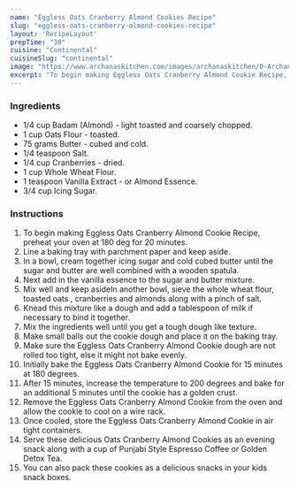 ---
name: "Eggless Oats Cranberry Almond Cookies Recipe"
slug: "eggless-oats-cranberry-almond-cookies-recipe"
layout: 'RecipeLayout'
prepTime: "30"
cuisine: "Continental"
cuisineSlug: "continental"
image: "https://www.archanaskitchen.com/images/archanaskitchen/0-Archanas-Kitchen-Recipes/Oats_Cranberry__Almond_cookies_.jpg"
excerpt: "To begin making Eggless Oats Cranberry Almond Cookie Recipe, preheat your oven at 180 deg for 20 minutes"
---

### Ingredients

- 1/4 cup Badam (Almond) - light toasted and coarsely chopped.
- 1 cup Oats Flour - toasted.
- 75 grams Butter - cubed and cold.
- 1/4 teaspoon Salt.
- 1/4 cup Cranberries - dried.
- 1 cup Whole Wheat Flour.
- 1 teaspoon Vanilla Extract - or Almond Essence.
- 3/4 cup Icing Sugar.

### Instructions

1. To begin making Eggless Oats Cranberry Almond Cookie Recipe, preheat your oven at 180 deg for 20 minutes.
1. Line a baking tray with parchment paper and keep aside.
1. In a bowl, cream together icing sugar and cold cubed butter until the sugar and butter are well combined with a wooden spatula.
1. Next add in the vanilla essence to the sugar and butter mixture.
1. Mix well and keep asideIn another bowl, sieve the whole wheat flour, toasted oats , cranberries and almonds along with a pinch of salt.
1. Knead this mixture like a dough and add a tablespoon of milk if necessary to bind it together.
1. Mix the ingredients well until you get a tough dough like texture.
1. Make small balls out the cookie dough and place it on the baking tray.
1. Make sure the Eggless Oats Cranberry Almond Cookie dough are not rolled too tight, else it might not bake evenly.
1. Initially bake the Eggless Oats Cranberry Almond Cookie for 15 minutes at 180 degrees.
1. After 15 minutes, increase the temperature to 200 degrees and bake for an additional 5 minutes until the cookie has a golden crust.
1. Remove the Eggless Oats Cranberry Almond Cookie from the oven and allow the cookie to cool on a wire rack.
1. Once cooled, store the Eggless Oats Cranberry Almond Cookie in air tight containers.
1. Serve these delicious Oats Cranberry Almond Cookies as an evening snack along with a cup of Punjabi Style Espresso Coffee or Golden Detox Tea.
1. You can also pack these cookies as a delicious snacks in your kids snack boxes.
